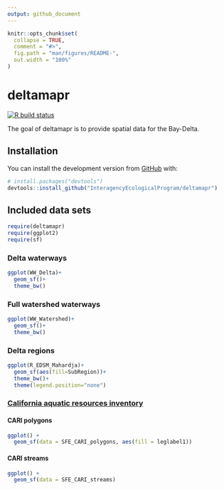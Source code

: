 ```yaml
---
output: github_document
---
```


<!-- README.md is generated from README.Rmd. Please edit that file -->

```r
knitr::opts_chunk$set(
  collapse = TRUE,
  comment = "#>",
  fig.path = "man/figures/README-",
  out.width = "100%"
)
```

# deltamapr

<!-- badges: start -->
[![R build status](https://github.com/InteragencyEcologicalProgram/deltamapr/workflows/R-CMD-check/badge.svg)](https://github.com/InteragencyEcologicalProgram/deltamapr/actions)
<!-- badges: end -->

The goal of deltamapr is to provide spatial data for the Bay-Delta.

## Installation

You can install the development version from [GitHub](https://github.com/) with:

``` r
# install.packages("devtools")
devtools::install_github("InteragencyEcologicalProgram/deltamapr")
```

## Included data sets

```r
require(deltamapr)
require(ggplot2)
require(sf)
```

### Delta waterways

```r
ggplot(WW_Delta)+
  geom_sf()+
  theme_bw()
```

### Full watershed waterways

```r
ggplot(WW_Watershed)+
  geom_sf()+
  theme_bw()
```


### Delta regions

```r
ggplot(R_EDSM_Mahardja)+
  geom_sf(aes(fill=SubRegion))+
  theme_bw()+
  theme(legend.position="none")
```

### [California aquatic resources inventory](https://www.sfei.org/data/california-aquatic-resource-inventory-cari-version-03-gis-data#sthash.zuIpGDaQ.dpbs)

#### CARI polygons

```r
ggplot() +
  geom_sf(data = SFE_CARI_polygons, aes(fill = leglabel1))
```

#### CARI streams

```r
ggplot() +
  geom_sf(data = SFE_CARI_streams)
```
